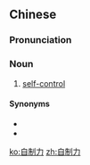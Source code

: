 ==Chinese==
{{zh-forms|type=21}}

===Pronunciation===
{{zh-pron
|m=zìzhìlì
|c=zi6 zai3 lik6
|cat=n
}}

===Noun===
{{zh-noun}}

# [[self-control]]

====Synonyms====
* {{zh-l|自我克制}}
* {{zh-l|自我控制}}

[[ko:自制力]]
[[zh:自制力]]